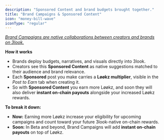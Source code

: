 ```yaml
---
description: "Sponsored Content and brand budgets brought together."
title: "Brand Campaigns & Sponsored Content"
icon: "money-bill-wave"
iconType: "regular"
---
```


_<u>Brand Campaigns are native collaborations between creators and brands on 3look.</u>_

**How it works**

- Brands deploy budgets, narratives, and visuals directly into 3look.
- Creators see this **Sponsored Content** as native suggestions matched to their audience and brand relevance.
- Each **Sponsored** post you make carries a **Løøkz multiplier**, visible in the _Post to Earn_ tab when creating it.
- So with **Sponsored Content** you earn more Løøkz, and soon they will also deliver **instant on-chain payouts** alongside your increased Løøkz rewards.

**To break it down:**

- **Now:** Earning more Løøkz increase your eligibility for upcoming campaigns and count toward your future 3look-native on-chain rewards.
- **Soon:** In Beta and beyond, Brand Campaigns will add **instant on-chain payouts** on top of Løøkz.
